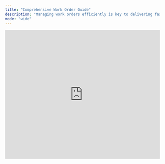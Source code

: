 ```yaml
---
title: "Comprehensive Work Order Guide"
description: "Managing work orders efficiently is key to delivering fast, reliable maintenance service—and Latchel is here to help every step of the way. This collection of help articles is your go-to resource for understanding the full lifecycle of a work order in Latchel. Whether you're submitting requests, managing vendor assignments, handling resident communication, or reviewing escalations and billing, you'll find clear, actionable guidance here. These articles are designed to support both day-to-day tasks and more advanced workflows, so your team can stay organized and deliver exceptional service with confidence. Take a quick tour of the new experience:"
mode: "wide"
---
```


<iframe width="100%" height="420" src="https://www.youtube.com/embed/8CgvZXySIxA" title="Latchel Work Order: The New Experience" frameborder="0" allow="accelerometer; autoplay; clipboard-write; encrypted-media; gyroscope; picture-in-picture; web-share" referrerpolicy="strict-origin-when-cross-origin" allowfullscreen />

Below is the list of the help guides for Latchel's new work order design:

### **Service Provider Section**

- [How to Add or Update Service Provider Instructions on a Work Order](/s/topic/0TO5e000000h9wqGAA/How-to-Add-or-Update-Service-Provider-Instructions-on-a-Work-Order-New-Experience)
- [How to Assign and Reassign Service Providers on Work Orders](/s/topic/0TO5e000000h9wqGAA/How-to-Assign-and-Reassign-Service-Providers-on-Work-Order-New-Experience)
- [How to Change the Service Provider on a Work Order](/s/topic/0TO5e000000h9wqGAA/How-to-Change-the-Service-Provider-on-a-Work-Order-New-Experience)
- [How to Enable Service Provider Locked-In on a Work Order](/s/topic/0TO5e000000h9wqGAA/How-to-Enable-Service-Provider-Locked-In-on-a-Work-Order-New-Experience)
- [How to Provide Permission for Service Provider to Access Property for a Work Order](/s/topic/0TO5e000000h9wqGAA/How-to-Provide-Permission-for-Service-Provider-to-Access-Property-for-a-Work-Order-New-Experience)
- [How to Resend the Work Order Details to the Service Provider](/s/topic/0TO5e000000h9wqGAA/How-to-Resend-the-Work-Order-Details-to-the-Service-Provider)

### **Tasks**

- [How to Complete a Task](/s/topic/0TO5e000000h9wqGAA/How-to-Complete-a-Task-New-Experience)
- [How to Create a Task](/s/topic/0TO5e000000h9wqGAA/How-to-Create-a-Task-New-Experience)
- [How to Defer a Task](/s/topic/0TO5e000000h9wqGAA/How-to-Defer-a-Task-New-Experience)

### **Submitting a New Work Order**

- [How to Submit a New Work Order](/s/topic/0TO5e000000h9wqGAA/How-to-Submit-a-New-Work-Order)

### **Work Order Status Management**

- [How to Update the Work Order Status (i.e. to Scheduling, Pending, Completed, Canceled)](/s/topic/0TO5e000000h9wqGAA/How-to-Update-the-Work-Order-Status-i-e-to-Scheduling-Pending-Completed-Canceled-New-Experience)
- [Work Order Status Definitions (Maintenance Page Overview)](/s/topic/0TO5e000000h9wqGAA/Work-Order-Status-Definitions-Maintenance-Page-Overview-New-Experience)
- [How to Place a Work Order On Hold](/s/topic/0TO5e000000h9wqGAA/How-to-Place-a-Work-Order-On-Hold-New-Experience)
- [How to Cancel a Work Order](/s/topic/0TO5e000000h9wqGAA/How-to-Cancel-a-Work-Order-New-Experience)
- [How to Reopen a Work Order](/s/topic/0TO5e000000h9wqGAA/How-to-Reopen-a-Work-Order-New-Experience)
- [How to Take Action When a Work Order Is Pending](/s/topic/0TO5e000000h9wqGAA/How-to-Take-Action-When-a-Work-Order-Is-Pending-New-Experience)
- [How to Set Work Order Appointments](/s/topic/0TO5e000000h9wqGAA/How-to-Set-Work-Order-Appointments-New-Experience)
- [How to Change the Severity Settings on a Work Order](/s/topic/0TO5e000000h9wqGAA/How-to-Change-the-Severity-Settings-on-a-Work-Order)

### **Managing Files and Work Order History**

- [How to Access & Read Call Logs](/s/topic/0TO5e000000h9wqGAA/How-to-Access-Read-Call-Logs-New-Experience)
- [How to Add a Special Note to a Work Order](/s/topic/0TO5e000000h9wqGAA/How-to-Add-a-Special-Note-to-a-Work-Order-New-Experience)
- [How to Add Invoices](/s/topic/0TO5e000000h9wqGAA/How-to-Add-Invoices-New-Experience)
- [How to Download a Work Order History](/s/topic/0TO5e000000h9wqGAA/How-to-Download-a-Work-Order-History-New-Experience)
- [How to Download a Work Order Invoice](/s/topic/0TO5e000000h9wqGAA/How-to-Download-a-Work-Order-Invoice-New-Experience)
- [How to Download or Manage Files from Work Orders](/s/topic/0TO5e000000h9wqGAA/How-to-Download-or-Manage-Files-from-Work-Orders-New-Experience)
- [How to Export All Work Orders](/s/topic/0TO5e000000h9wqGAA/How-to-Export-All-Work-Orders-New-Experience)
- [How to Upload Files to a Work Order for Property Manager](/s/topic/0TO5e000000h9wqGAA/How-to-Upload-Files-to-a-Work-Order-for-Property-Manager-New-Experience)

### **Work Order Details**

- [How to Update a Work Order Title](/s/topic/0TO5e000000h9wqGAA/How-to-Update-a-Work-Order-Title-New-Experience)
- [How to Change a Work Order Number](/s/topic/0TO5e000000h9wqGAA/How-to-Change-a-Work-Order-Number-New-Experience)
- [How to Change the Primary Resident on a Work Order](/s/topic/0TO5e000000h9wqGAA/How-to-Change-the-Primary-Resident-on-a-Work-Order-New-Experience)
- [How to Change the Property on a Work Order](/s/topic/0TO5e000000h9wqGAA/How-to-Change-the-Property-on-a-Work-Order-New-Experience)
- [How to Update the Resident’s Availability](/s/topic/0TO5e000000h9wqGAA/How-to-Update-the-Resident-s-Availability)

### **Work Order Notification Group**

- [How to Change the User Notification Group via Work Order](/s/topic/0TO5e000000h9wqGAA/How-to-change-the-user-notification-group-via-work-order-New-Experience)

### **Budget Limit**

- [How to Update the Approved Budget on an Active Work Order](/s/topic/0TO5e000000h9wqGAA/How-to-Update-the-Approved-Budget-on-an-Active-Work-Order-New-Experience)

### **Work Order Skill**

- [How to Update the Skill Required on a Work Order](/s/topic/0TO5e000000h9wqGAA/How-to-Update-the-Skill-Required-on-a-Work-Order-New-Experience)

### **Problem/Location Settings**

- **​​​​​​​​​​​​​​**[How to Add a New Problem/Location Setting From the Work Order Page](/s/topic/0TO5e000000h9wqGAA/How-to-Add-a-New-Problem-Location-Setting-From-the-Work-Order-Page-New-Experience)

### **Additional Information Section**

- [How to Set a Work Order as Mandatory](/s/topic/0TO5e000000h9wqGAA/How-to-Set-a-Work-Order-as-Mandatory-New-Experience)
- [How to View Resident Work Order Links](/s/topic/0TO5e000000h9wqGAA/How-to-View-Resident-Work-Order-Links-New-Experience)